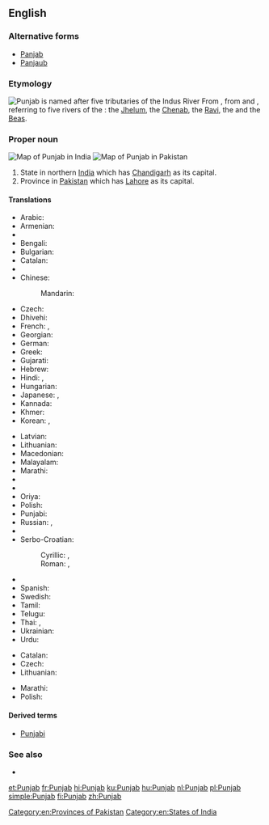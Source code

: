 ==English==
{{wikipedia}}

===Alternative forms===
* [[Panjab]]
* [[Panjaub]]

===Etymology===
[[File:Indus_river.svg|thumb|Punjab is named after five tributaries of the Indus River]]
From {{etyl|fa}} {{term|sc=fa-Arab|پنجاب||[Land of] the Five Rivers|tr=panj-âb|lang=fa}}, from {{term|sc=fa-Arab|پنج|tr=panj|lang=fa||five}} and {{term|sc=fa-Arab|آب||tr=âb|water|lang=fa}}, referring to five rivers of the {{w|Punjab region}}: the [[w:Jhelum River|Jhelum]], the [[w:Chenab River|Chenab]], the [[w:Ravi River|Ravi]], the {{w|Sutlej}} and the [[w:Beas River|Beas]].

===Proper noun===
{{en-proper noun}}
[[Image:Punjab in India (disputed hatched).svg|thumb|Map of Punjab in India]]
[[Image:Punjab in Pakistan (claims hatched).svg|thumb|Map of Punjab in Pakistan]]

# State in northern [[India]] which has [[Chandigarh]] as its capital.
# Province in [[Pakistan]] which has [[Lahore]] as its capital.

====Translations====
{{trans-top|state in India}}
* Arabic: {{t-|ar|البنجاب|m|tr=al-banjāb}}
* Armenian: {{t-|hy|Փենջաբ|tr=P’enǰab}}
* {{trreq|as}}
* Bengali: {{t-|bn|পাঞ্জাব|tr=Panjab|sc=Beng}}
* Bulgarian: {{t-|bg|Пенджаб|sc=Cyrl}}
* Catalan: {{t-|ca|Panjab}}
* {{trreq|hne}}
* Chinese:
*: Mandarin: {{t|cmn|旁遮普邦|tr=Pángzhēpǔ-bāng|sc=Hani}}
* Czech: {{t-|cs|Paňdžáb|m}}
* Dhivehi: {{t-|dv|ޕަންޖާބު|sc=Thaa}}
* French: {{t+|fr|Penjab|m}}, {{t-|fr|Pendjab|m}}
* Georgian: {{t-|ka|პენჯაბი|sc=Geor}}
* German: {{t-|de|Pandjab}}
* Greek: {{t-|el|Παντζάμπ|sc=Grek}}
* Gujarati: {{t-|gu|પંજાબ|tr=Pãjāb|sc=Gujr}}
* Hebrew: {{t-|he|פנג'אב}}
* Hindi: {{t+|hi|पंजाब|tr=pãjāb}},  {{t+|hi|पञ्जाब|tr=panjāb}}
* Hungarian: {{t+|hu|Pandzsáb}}
* Japanese: {{t-|ja|パンジャーブ州|tr=Panjābu-shū}},  {{t-|ja|パンジャーブ|tr=Panjābu}}
* Kannada: {{t-|kn|ಪಂಜಾಬ್|tr=pan̄jāb|sc=Knda}}
* Khmer: {{t-|km|​រដ្ឋ​ភុ​ន​ចាប|tr=roat pʰuncaap|sc=Khmr}}
* Korean: {{t-|ko|펀자브|tr=Peonjabeu|sc=Hang}},  {{t-|ko|펀자브 주|tr=Peonjabeu ju|sc=Hang}}
{{trans-mid}}
* Latvian: {{t-|lv|Pendžāba}}
* Lithuanian: {{t-|lt|Pandžabas|m}}
* Macedonian: {{t-|mk|Пенџаб|m|tr=Péndžab}}
* Malayalam: {{t+|ml|പഞ്ചാബ്|tr=Pañcāb|sc=Mlym}}
* Marathi: {{t-|mr|पंजाब|tr=paṃjāba|sc=Deva}}
* {{trreq|lus}}
* {{trreq|ne}}
* Oriya: {{t-|or|ପଞ୍ଜାବ|tr=Pôñjābô|sc=Orya}}
* Polish: {{t-|pl|Pendżab|m}}
* Punjabi: {{t+|pa|ਪੰਜਾਬ|tr=Pãjāb|sc=Guru}}
* Russian: {{t-|ru|Панджаб|m|tr=Pandžáb}}, {{t-|ru|Пенджаб|m|tr=Pendžáb}}
* {{trreq|sat}}
* Serbo-Croatian:
*: Cyrillic: {{t-|sh|Панџаб|m}}, {{t-|sh|Пенџаб|m}}
*: Roman: {{t-|sh|Pandžab|m}}, {{t-|sh|Pendžab|m}}
* {{trreq|sip}}
* Spanish: {{t-|es|Penjab|m}}
* Swedish: {{t-|sv|Punjab}}
* Tamil: {{t-|ta|பஞ்சாப்|tr=Pañčāp}}
* Telugu: {{t+|te|పంజాబ్|tr=paṅjāb}}
* Thai: {{t-|th|รัฐปัญจาบ|tr=rát bpan-jàap}},  {{t-|th|ปัญจาบ|tr=bpan-jàap}}
* Ukrainian: {{t-|uk|Пенджаб|sc=Cyrl}}
* Urdu: {{t-|ur|پنجاب|tr=panjāb}}
{{trans-bottom}}

{{trans-top|province in Pakistan}}
* Catalan: {{t-|ca|Panjab}}
* Czech: {{t-|cs|Paňdžáb|m}}
* Lithuanian: {{t-|lt|pandžabas|m}}
{{trans-mid}}
* Marathi: {{t-|mr|पंजाब|tr=paṃjāba|sc=Deva}}
* Polish: {{t-|pl|Pendżab|m}}
{{trans-bottom}}

====Derived terms====
* [[Punjabi]]

===See also===
* {{list:states of India/en}}

[[Category:en:Provinces of Pakistan]]
[[Category:en:States of India]]

[[et:Punjab]]
[[fr:Punjab]]
[[hi:Punjab]]
[[ku:Punjab]]
[[hu:Punjab]]
[[nl:Punjab]]
[[pl:Punjab]]
[[simple:Punjab]]
[[fi:Punjab]]
[[zh:Punjab]]